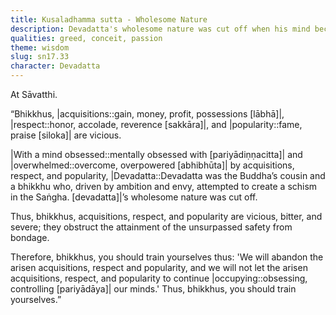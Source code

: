 ```yaml
---
title: Kusaladhamma sutta - Wholesome Nature
description: Devadatta's wholesome nature was cut off when his mind became obsessed with acquisitions, respect, and popularity.
qualities: greed, conceit, passion
theme: wisdom
slug: sn17.33
character: Devadatta
---
```


At Sāvatthi.

“Bhikkhus, |acquisitions::gain, money, profit, possessions [lābhā]|, |respect::honor, accolade, reverence [sakkāra]|, and |popularity::fame, praise [siloka]| are vicious.

|With a mind obsessed::mentally obsessed with [pariyādiṇṇacitta]| and |overwhelmed::overcome, overpowered [abhibhūta]| by acquisitions, respect, and popularity, |Devadatta::Devadatta was the Buddha’s cousin and a bhikkhu who, driven by ambition and envy, attempted to create a schism in the Saṅgha. [devadatta]|’s wholesome nature was cut off.

Thus, bhikkhus, acquisitions, respect, and popularity are vicious, bitter, and severe; they obstruct the attainment of the unsurpassed safety from bondage.

Therefore, bhikkhus, you should train yourselves thus: 'We will abandon the arisen acquisitions, respect and popularity, and we will not let the arisen acquisitions, respect, and popularity to continue |occupying::obsessing, controlling [pariyādāya]| our minds.' Thus, bhikkhus, you should train yourselves.”